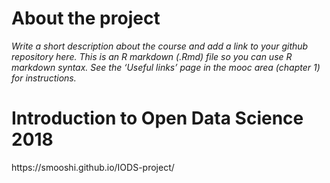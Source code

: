 
# About the project

*Write a short description about the course and add a link to your github repository here. This is an R markdown (.Rmd) file so you can use R markdown syntax. See the 'Useful links' page in the mooc area (chapter 1) for instructions.*

# Introduction to Open Data Science 2018

https://smooshi.github.io/IODS-project/
